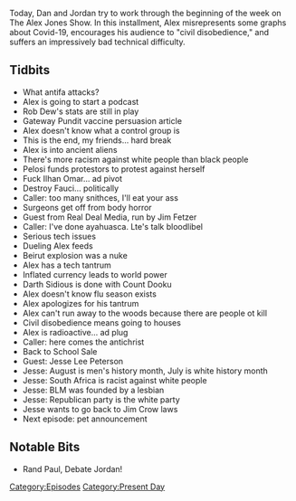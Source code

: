 {{Episode
    | title             = August 3-4, 2020
    | caption           = [https://knowledgefight.libsyn.com/465-august-3-4-2020 Listen to this episode on Libsyn]
    | episodeNumber     = 465
    | length            = 01:31:45
    | airDate           = August 5, 2020
    | coverageStartDate = August 3, 2020
    | coverageEndDate   = August 4, 2020
    | episodeType       = [[:Category:Present Day|Present Day]]
    | appearance        = [[Rob Dew]], [[Nancy Pelosi]], [[Ilhan Omar]], [[Anthony Fauci]], [[Jim Fetzer]], [[Jesse Lee Peterson]]
    | oocDrop           = I made a t-shirt: This honkey ain't voiting for no donkey
    | previousEpisode   = [[464: July 31-August 1, 2020]]
    | nextEpisode       = [[466: August 5-6, 2020]]
}}

{{Stub}}

Today, Dan and Jordan try to work through the beginning of the week on The Alex Jones Show. In this installment, Alex misrepresents some graphs about Covid-19, encourages his audience to "civil disobedience," and suffers an impressively bad technical difficulty.

==Tidbits==

*What antifa attacks?
*Alex is going to start a podcast
*Rob Dew's stats are still in play
*Gateway Pundit vaccine persuasion article
*Alex doesn't know what a control group is
*This is the end, my friends... hard break
*Alex is into ancient aliens
*There's more racism against white people than black people
*Pelosi funds protestors to protest against herself
*Fuck Ilhan Omar... ad pivot
*Destroy Fauci... politically
*Caller: too many snithces, I'll eat your ass
*Surgeons get off from body horror
*Guest from Real Deal Media, run by Jim Fetzer
*Caller: I've done ayahuasca. Lte's talk bloodlibel
*Serious tech issues
*Dueling Alex feeds
*Beirut explosion was a nuke
*Alex has a tech tantrum
*Inflated currency leads to world power
*Darth Sidious is done with Count Dooku
*Alex doesn't know flu season exists
*Alex apologizes for his tantrum
*Alex can't run away to the woods because there are people ot kill
*Civil disobedience means going to houses
*Alex is radioactive... ad plug
*Caller: here comes the antichrist
*Back to School Sale
*Guest: Jesse Lee Peterson
*Jesse: August is men's history month, July is white history month
*Jesse: South Africa is racist against white people
*Jesse: BLM was founded by a lesbian
*Jesse: Republican party is the white party
*Jesse wants to go back to Jim Crow laws
*Next episode: pet announcement

==Notable Bits==

*Rand Paul, Debate Jordan!

[[Category:Episodes]]
[[Category:Present Day]]